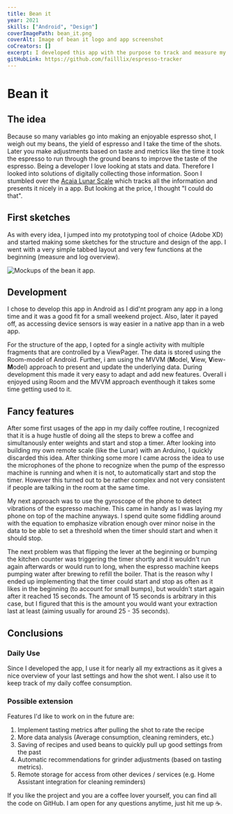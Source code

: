 ```yaml
---
title: Bean it
year: 2021
skills: ["Android", "Design"]
coverImagePath: bean_it.png
coverAlt: Image of bean it logo and app screenshot
coCreators: []
excerpt: I developed this app with the purpose to track and measure my coffee brewing recipes.
gitHubLink: https://github.com/failllix/espresso-tracker
---
```


# Bean it

## The idea

Because so many variables go into making an enjoyable espresso shot, I weigh out my beans, the yield of espresso and I take the time of the shots. Later you make adjustments based on taste and metrics like the time it took the espresso to run through the ground beans to improve the taste of the espresso. Being a developer I love looking at stats and data. Therefore I looked into solutions of digitally collecting those information. Soon I stumbled over the [Acaia Lunar Scale](https://acaia.co/products/lunar) which tracks all the information and presents it nicely in a app. But looking at the price, I thought "I could do that".

## First sketches

As with every idea, I jumped into my prototyping tool of choice (Adobe XD) and started making some sketches for the structure and design of the app. I went with a very simple tabbed layout and very few functions at the beginning (measure and log overview).

![Mockups of the bean it app.](../../images/projects/bean_it_mockups.png)

## Development

I chose to develop this app in Android as I did'nt program any app in a long time and it was a good fit for a small weekend project. Also, later it payed off, as accessing device sensors is way easier in a native app than in a web app.

For the structure of the app, I opted for a single activity with multiple fragments that are controlled by a ViewPager. The data is stored using the Room-model of Android. Further, i am using the MVVM (**M**odel, **V**iew, **V**iew-**M**odel) approach to present and update the underlying data. During development this made it very easy to adapt and add new features. Overall i enjoyed using Room and the MVVM approach eventhough it takes some time getting used to it.

## Fancy features

After some first usages of the app in my daily coffee routine, I recognized that it is a huge hustle of doing all the steps to brew a coffee and simultanously enter weights and start and stop a timer. After looking into building my own remote scale (like the Lunar) with an Arduino, I quickly discarded this idea.
After thinking some more I came across the idea to use the microphones of the phone to recognize when the pump of the espresso machine is running and when it is not, to automatically start and stop the timer. However this turned out to be rather complex and not very consistent if people are talking in the room at the same time.

My next approach was to use the gyroscope of the phone to detect vibrations of the espresso machine. This came in handy as I was laying my phone on top of the machine anyways. I spend quite some fiddling around with the equation to emphasize vibration enough over minor noise in the data to be able to set a threshold when the timer should start and when it should stop.

The next problem was that flipping the lever at the beginning or bumping the kitchen counter was triggering the timer shortly and it wouldn't run again afterwards or would run to long, when the espresso machine keeps pumping water after brewing to refill the boiler. That is the reason why I ended up implementing that the timer could start and stop as often as it likes in the beginning (to account for small bumps), but wouldn't start again after it reached 15 seconds. The amount of 15 seconds is arbitrary in this case, but I figured that this is the amount you would want your extraction last at least (aiming usually for around 25 - 35 seconds).

## Conclusions

### Daily Use

Since I developed the app, I use it for nearly all my extractions as it gives a nice overview of your last settings and how the shot went. I also use it to keep track of my daily coffee consumption.

### Possible extension

Features I'd like to work on in the future are:

1. Implement tasting metrics after pulling the shot to rate the recipe
1. More data analysis (Average consumption, cleaning reminders, etc.)
1. Saving of recipes and used beans to quickly pull up good settings from the past
1. Automatic recommendations for grinder adjustments (based on tasting metrics).
1. Remote storage for access from other devices / services (e.g. Home Assistant integration for cleaning reminders)

If you like the project and you are a coffee lover yourself, you can find all the code on GitHub. I am open for any questions anytime, just hit me up ☕.
